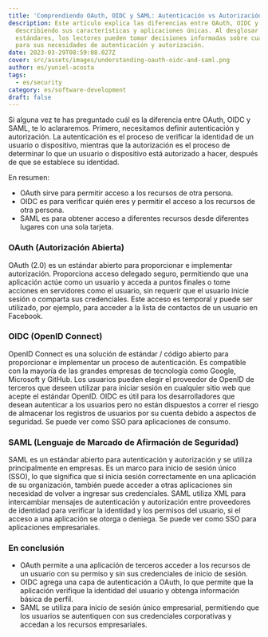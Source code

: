 ```yaml
---
title: 'Comprendiendo OAuth, OIDC y SAML: Autenticación vs Autorización'
description: Este artículo explica las diferencias entre OAuth, OIDC y SAML,
  describiendo sus características y aplicaciones únicas. Al desglosar estos
  estándares, los lectores pueden tomar decisiones informadas sobre cuál usar
  para sus necesidades de autenticación y autorización.
date: 2023-03-29T08:59:08.027Z
cover: src/assets/images/understanding-oauth-oidc-and-saml.png
author: es/yuniel-acosta
tags:
  - es/security
category: es/software-development
draft: false
---
```


Si alguna vez te has preguntado cuál es la diferencia entre OAuth, OIDC y SAML, te lo aclararemos. Primero, necesitamos definir autenticación y autorización. La autenticación es el proceso de verificar la identidad de un usuario o dispositivo, mientras que la autorización es el proceso de determinar lo que un usuario o dispositivo está autorizado a hacer, después de que se establece su identidad.

En resumen:

- OAuth sirve para permitir acceso a los recursos de otra persona.
- OIDC es para verificar quién eres y permitir el acceso a los recursos de otra persona.
- SAML es para obtener acceso a diferentes recursos desde diferentes lugares con una sola tarjeta.

### OAuth (Autorización Abierta)

OAuth (2.0) es un estándar abierto para proporcionar e implementar autorización. Proporciona acceso delegado seguro, permitiendo que una aplicación actúe como un usuario y acceda a puntos finales o tome acciones en servidores como el usuario, sin requerir que el usuario inicie sesión o comparta sus credenciales. Este acceso es temporal y puede ser utilizado, por ejemplo, para acceder a la lista de contactos de un usuario en Facebook.

### OIDC (OpenID Connect)

OpenID Connect es una solución de estándar / código abierto para proporcionar e implementar un proceso de autenticación. Es compatible con la mayoría de las grandes empresas de tecnología como Google, Microsoft y GitHub. Los usuarios pueden elegir el proveedor de OpenID de terceros que deseen utilizar para iniciar sesión en cualquier sitio web que acepte el estándar OpenID. OIDC es útil para los desarrolladores que desean autenticar a los usuarios pero no están dispuestos a correr el riesgo de almacenar los registros de usuarios por su cuenta debido a aspectos de seguridad. Se puede ver como SSO para aplicaciones de consumo.

### SAML (Lenguaje de Marcado de Afirmación de Seguridad)

SAML es un estándar abierto para autenticación y autorización y se utiliza principalmente en empresas. Es un marco para inicio de sesión único (SSO), lo que significa que si inicia sesión correctamente en una aplicación de su organización, también puede acceder a otras aplicaciones sin necesidad de volver a ingresar sus credenciales. SAML utiliza XML para intercambiar mensajes de autenticación y autorización entre proveedores de identidad para verificar la identidad y los permisos del usuario, si el acceso a una aplicación se otorga o deniega. Se puede ver como SSO para aplicaciones empresariales.

### En conclusión

- OAuth permite a una aplicación de terceros acceder a los recursos de un usuario con su permiso y sin sus credenciales de inicio de sesión.
- OIDC agrega una capa de autenticación a OAuth, lo que permite que la aplicación verifique la identidad del usuario y obtenga información básica de perfil.
- SAML se utiliza para inicio de sesión único empresarial, permitiendo que los usuarios se autentiquen con sus credenciales corporativas y accedan a los recursos empresariales.

